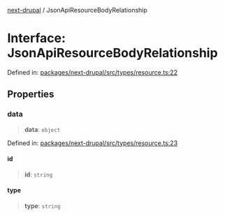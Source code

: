 [next-drupal](../globals.mdx) / JsonApiResourceBodyRelationship

# Interface: JsonApiResourceBodyRelationship

Defined in: [packages/next-drupal/src/types/resource.ts:22](https://github.com/chapter-three/next-drupal/blob/b814feb907442ea504825c35810c973aeb865442/packages/next-drupal/src/types/resource.ts#L22)

## Properties

### data

> **data**: `object`

Defined in: [packages/next-drupal/src/types/resource.ts:23](https://github.com/chapter-three/next-drupal/blob/b814feb907442ea504825c35810c973aeb865442/packages/next-drupal/src/types/resource.ts#L23)

#### id

> **id**: `string`

#### type

> **type**: `string`
